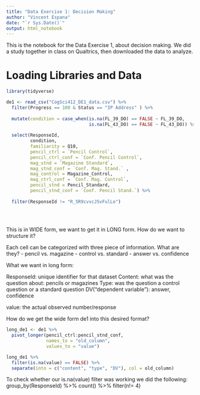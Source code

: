 ```yaml
---
title: "Data Exercise 1: Decision Making"
author: "Vincent Espana"
date: "`r Sys.Date()`"
output: html_notebook
---
```


This is the notebook for the Data Exercise 1, about decision making. We did a study together in class on Qualtrics, then downloaded the data to analyze.

# Loading Libraries and Data

```r

library(tidyverse)

```

```r

de1 <- read_csv("CogSci412_DE1_data.csv") %>%
  filter(Progress == 100 & Status == "IP Address" ) %>%
  
  mutate(condition = case_when(is.na(FL_39_DO) == FALSE ~ FL_39_DO, 
                               is.na(FL_43_DO) == FALSE ~ FL_43_DO)) %>%
  
  select(ResponseId, 
         condition, 
         familiarity = Q10,
         pencil_ctrl = `Pencil Control`, 
         pencil_ctrl_conf = `Conf. Pencil Control`, 
         mag_stnd = `Magazine Standard`, 
         mag_stnd_conf = `Conf. Mag. Stand.` , 
         mag_control = Magazine_Control, 
         mag_ctrl_conf = `Conf. Mag. Control`, 
         pencil_stnd = Pencil_Standard, 
         pencil_stnd_conf = `Conf. Pencil Stand.`) %>%
  
  filter(ResponseId != "R_5R9cvvcJ5vFulLe")
  
  
 

```
This is in WIDE form, we want to get it in LONG form. How do we want to structure it?

Each cell can be categorized with three piece of information. What are they?
- pencil vs. magazine
- control vs. standard
- answer vs. confidence

What we want in long form:

ResponseId: unique identifier for that dataset
Content: what was the question about: pencils or magazines
Type: was the question a control question or a standard question
DV("dependent variable"): answer, confidence

value: the actual observed number/response

How do we get the wide form de1 into this desired format?

```r

long_de1 <- de1 %>%
  pivot_longer(pencil_ctrl:pencil_stnd_conf,
               names_to = "old_column",
               values_to = "value")

```


```r

long_de1 %>% 
  filter(is.na(value) == FALSE) %>% 
  separate(into = c("content", "type", "DV"), col = old_column)

```

To check whether our is.na(value) filter was working we did the following:
  group_by(ResponseId) %>%
  count() %>% 
  filter(n!= 4)
